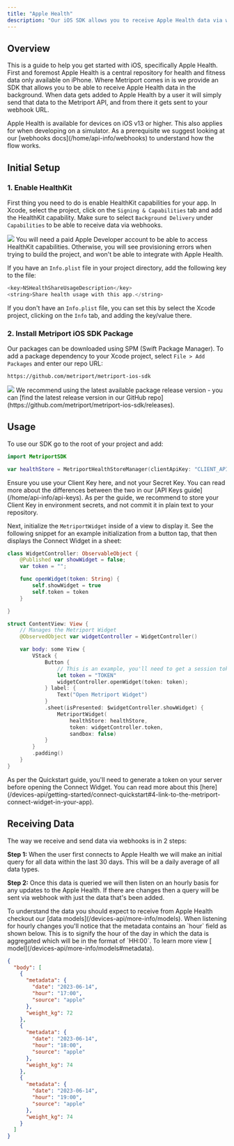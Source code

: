 ```yaml
---
title: "Apple Health"
description: "Our iOS SDK allows you to receive Apple Health data via webhooks."
---
```


## Overview

This is a guide to help you get started with iOS, specifically Apple Health. First and foremost Apple Health is a central repository for health and fitness data only available on iPhone.
Where Metriport comes in is we provide an SDK that allows you to be able to receive Apple Health data in the background.
When data gets added to Apple Health by a user it will simply send that data to the Metriport API, and from there it gets sent to your webhook URL.

<Info>
  Apple Health is available for devices on iOS v13 or higher. This also applies for when developing
  on a simulator.
</Info>

<Tip>
  As a prerequisite we suggest looking at our [webhooks docs](/home/api-info/webhooks) to understand
  how the flow works.
</Tip>

## Initial Setup

### 1. Enable HealthKit

First thing you need to do is enable HealthKit capabilities for your app.
In Xcode, select the project, click on the `Signing & Capabilities` tab and add the HealthKit capability.
Make sure to select `Background Delivery` under `Capabilities` to be able to receive data via webhooks.

<img className="h-100" src="/images/healthkit-capability.png" />

<Warning>
  You will need a paid Apple Developer account to be able to access HealthKit capabilities.
  Otherwise, you will see provisioning errors when trying to build the project, and won't be able to
  integrate with Apple Health.
</Warning>

If you have an `Info.plist` file in your project directory, add the following key to the file:

```swift
<key>NSHealthShareUsageDescription</key>
<string>Share health usage with this app.</string>
```

If you don't have an `Info.plist` file, you can set this by select the Xcode project,
clicking on the `Info` tab, and adding the key/value there.

### 2. Install Metriport iOS SDK Package

Our packages can be downloaded using SPM (Swift Package Manager).
To add a package dependency to your Xcode project, select `File > Add Packages` and enter our repo URL:

```
https://github.com/metriport/metriport-ios-sdk
```

<img className="h-100" src="/images/package-install.png" />

<Info>
  We recommend using the latest available package release version - you can [find the latest release
  version in our GitHub repo](https://github.com/metriport/metriport-ios-sdk/releases).
</Info>

## Usage

To use our SDK go to the root of your project and add:

```swift
import MetriportSDK

var healthStore = MetriportHealthStoreManager(clientApiKey: "CLIENT_API_KEY", sandbox: false);
```

<Warning>
  Ensure you use your Client Key here, and not your Secret Key. You can read more about the
  differences between the two in our [API Keys guide](/home/api-info/api-keys).
</Warning>

<Info>
  As per the guide, we recommend to store your Client Key in environment secrets, and not commit it
  in plain text to your repository.
</Info>

Next, initialize the `MetriportWidget` inside of a view to display it. See the following
snippet for an example initialization from a button tap, that then displays the Connect Widget
in a sheet:

```swift
class WidgetController: ObservableObject {
    @Published var showWidget = false;
    var token = "";

    func openWidget(token: String) {
        self.showWidget = true
        self.token = token
    }

}

struct ContentView: View {
    // Manages the Metriport Widget
    @ObservedObject var widgetController = WidgetController()

    var body: some View {
        VStack {
            Button {
                // This is an example, you'll need to get a session token from your server.
                let token = "TOKEN"
                widgetController.openWidget(token: token);
            } label: {
                Text("Open Metriport Widget")
            }
            .sheet(isPresented: $widgetController.showWidget) {
                MetriportWidget(
                    healthStore: healthStore,
                    token: widgetController.token,
                    sandbox: false)
            }
        }
        .padding()
    }
}
```

<Info>
  As per the Quickstart guide, you'll need to generate a token on your server before opening the
  Connect Widget. You can read more about this
  [here](/devices-api/getting-started/connect-quickstart#4-link-to-the-metriport-connect-widget-in-your-app).
</Info>

## Receiving Data

The way we receive and send data via webhooks is in 2 steps:

**Step 1:** When the user first connects to Apple Health we will make an initial query for all data within the last 30 days.
This will be a daily average of all data types.

**Step 2:** Once this data is queried we will then listen on an hourly basis for any updates to the Apple Health.
If there are changes then a query will be sent via webhook with just the data that's been added.

<Info>
  To understand the data you should expect to receive from Apple Health checkout our [data
  models](/devices-api/more-info/models).
</Info>

<Info>
  When listening for hourly changes you'll notice that the metadata contains an `hour` field as
  shown below. This is to signify the hour of the day in which the data is aggregated which will be
  in the format of `HH:00`. To learn more view [ model](/devices-api/more-info/models#metadata).
</Info>

```json
{
  "body": [
    {
      "metadata": {
        "date": "2023-06-14",
        "hour": "17:00",
        "source": "apple"
      },
      "weight_kg": 72
    },
    {
      "metadata": {
        "date": "2023-06-14",
        "hour": "18:00",
        "source": "apple"
      },
      "weight_kg": 74
    },
    {
      "metadata": {
        "date": "2023-06-14",
        "hour": "19:00",
        "source": "apple"
      },
      "weight_kg": 74
    }
  ]
}
```
